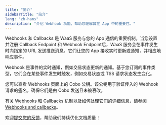```yaml
---
title: "简介"
sidebarTitle: "简介"
lang: "zh-hans"
description: "介绍 Webhook 功能，帮助您理解其在 App 中的重要性。"
---
```


Webhooks 和 Callbacks 是 WaaS 服务与您的 App 通信的重要机制。当您设置并注册 Callback Endpoint 和 Webhook Endpoint后，WaaS 服务会在事件发生时向指定的 URL 发送推送消息。它们让您的 App 接收实时更新或通知，并相应地响应事件。

Webhook 是事件的实时通知，例如交易状态更新的通知。基于您订阅的事件类型，它们会在某些事件发生时触发，例如交易状态或 TSS 请求状态发生变化。

您可以查看 Webhooks 页面上的 Cobo 公钥。该公钥用于验证传入的 Webhook 请求的签名，确保它们是由 Cobo 发送且未被篡改。

有关 Webhooks 和 Callbacks 机制以及如何处理它们的详细信息，请参阅 [Webhooks and callbacks](https://www.cobo.com/developers/v2_cn/guides/webhooks-callbacks/introduction)。

<Tip>欢迎[提交您的反馈](https://forms.zohopublic.com/cobo/form/DocumentFeedbackForm/formperma/QvLOhxJv1_JMsJ-1dleZ8Itb_7rzN-LtgvsDdxosoVI?referrername=manuals)，帮助我们持续优化文档质量！</Tip>
